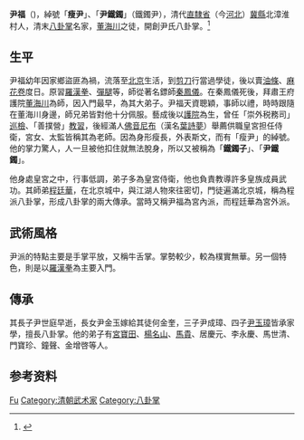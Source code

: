 '''尹福'''（{{bd|1840年||1909年|6月28日}})，綽號「'''瘦尹'''」、「'''尹鐵鐲'''」（鐵鐲尹），清代[[直隸省|直隸省]]（今[[河北|河北]]）[[冀縣|冀縣]]北漳淮村人，清末[[八卦掌|八卦掌]]名家，[[董海川|董海川]]之徒，開創尹氏八卦掌。<ref>{{Cite journal|title=光绪教练“瘦尹”尹福对八卦掌的影响与推动|url=http://kns.cnki.net/kcms/detail/detail.aspx?filename=SHIJ201421065&dbcode=CJFQ&dbname=CJFD2014&v=|last=张|first=利生|date=2014|journal=兰台世界|issue=21|pages=96–97|issn=1006-7744}}</ref>

== 生平 ==
尹福幼年因家鄉盜匪為禍，流落至[[北京|北京]]生活，到[[剪刀|剪刀]]行當過學徒，後以賣[[油條|油條]]、[[麻花卷|麻花卷]]度日。原習[[羅漢拳|羅漢拳]]、[[彈腿|彈腿]]等，師從著名鏢師[[秦鳳儀|秦鳳儀]]。在秦鳳儀死後，拜肅王府護院[[董海川|董海川]]為師，因入門最早，為其大弟子。尹福天資聰穎，事師以禮，時時跟隨在董海川身邊，師兄弟皆對他十分佩服。藝成後以[[護院|護院]]為生，曾任「崇外税務司」[[巡檢|巡檢]]、「善撲營」[[教習|教習]]，後經滿人[[佛音尼布|佛音尼布]]（漢名[[葉詩夢|葉詩夢]]）舉薦供職皇宮担任侍衛，宮女、太監皆稱其為老師。因為身形瘦長，外表斯文，而有「瘦尹」的綽號。他的掌力驚人，人一旦被他扣住就無法脫身，所以又被稱為「'''鐵鐲子'''」、「'''尹鐵鐲'''」。

他身處皇宮之中，行事低調，弟子多為皇宮侍衛，他也負責教導許多皇族成員武功。其師弟[[程廷華|程廷華]]，在北京城中，與江湖人物來往密切，門徒遍滿北京城，稱為程派八卦掌，形成八卦掌的兩大傳承。當時又稱尹福為宮內派，而程廷華為宮外派。

== 武術風格 ==
尹派的特點主要是手掌平放，又稱牛舌掌。掌勢較少，較為樸實無華。另一個特色，則是以[[羅漢拳|羅漢拳]]為主要入門。

== 傳承 ==
其長子尹世庭早逝，長女尹金玉嫁給其徒何金奎，三子尹成璋、四子[[尹玉璋|尹玉璋]]皆承家學，擅長八卦掌。他的弟子有[[宮寶田|宮寶田]]、[[楊名山|楊名山]]、[[馬貴|馬貴]]、居慶元、李永慶、馬世清、門寶珍、鐘聲、金增啓等人。

== 参考资料 ==
{{reflist}}

{{Authority control}}
{{DEFAULTSORT:Yin尹}}
[[Category:尹姓|Fu]]
[[Category:清朝武术家|Category:清朝武术家]]
[[Category:八卦掌|Category:八卦掌]]